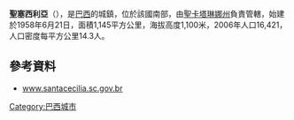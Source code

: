 {{Coord|26|57|39|S|59|25|37|W|display=title}}

'''聖塞西利亞'''（{{lang-pt|Santa Cecília}}），是[[巴西|巴西]]的城鎮，位於該國南部，由[[聖卡塔琳娜州|聖卡塔琳娜州]]負責管轄，始建於1958年6月21日，面積1,145平方公里，海拔高度1,100米，2006年人口16,421，人口密度每平方公里14.3人。

==參考資料==
*[http://www.santacecilia.sc.gov.br www.santacecilia.sc.gov.br] {{Wayback|url=http://www.santacecilia.sc.gov.br/ |date=20210224173901 }}

[[Category:巴西城市|Category:巴西城市]]


{{Brazil-geo-stub}}
{{聖卡塔琳娜州市鎮}}